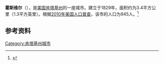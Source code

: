 {{Infobox City 
|chinese_name = 霍斯维尔
|official_name = Hawesville
|image_flag = 
|image_seal = 
|image_skyline = 
|image_map = KYMap-doton-Hawesville.PNG
|map_caption =
|subdivision_type = [[國家|國家]]
|subdivision_name = {{USA}}
|leader_title = 
|leader_name = 
|subdivision_type1 = [[美國行政區劃|州]]
|subdivision_name1 = [[肯塔基州|肯塔基州]]
|subdivision_type2 = [[肯塔基州行政区划|县]]
|subdivision_name2 = Hancock
|found_title            = 正式立市
|found_date             = 1829年
|area_total = 3.4
|area_land = 
|area_water = 
|population_as_of = 2010
|population_total = 945
|population_density = 
|timezone = 
|utc_offset = 
|timezone_DST = 
|utc_offset_DST = 
}}

'''霍斯维尔'''（{{lang-en|'''Hawesville'''}}），是[[美国|美国]][[肯塔基州|肯塔基州]]的一座城市。建立于1829年，面积约为3.4平方公里（1.3平方英里）。根据[[2010年美国人口普查|2010年美国人口普查]]，该市的人口为945人。<ref name=census>{{cite web |url = http://www.census.gov/prod/www/abs/decennial/ |title = Census of Population and Housing |publisher = U.S. Census Bureau |accessdate = November 18, 2011 |archive-url = https://web.archive.org/web/20060208103743/http://www.census.gov/prod/www/abs/decennial/ |archive-date = 2006-02-08 |dead-url = yes }}</ref>

== 参考资料 ==
{{reflist}}

[[Category:肯塔基州城市|Category:肯塔基州城市]]


{{Kentucky-stub}}